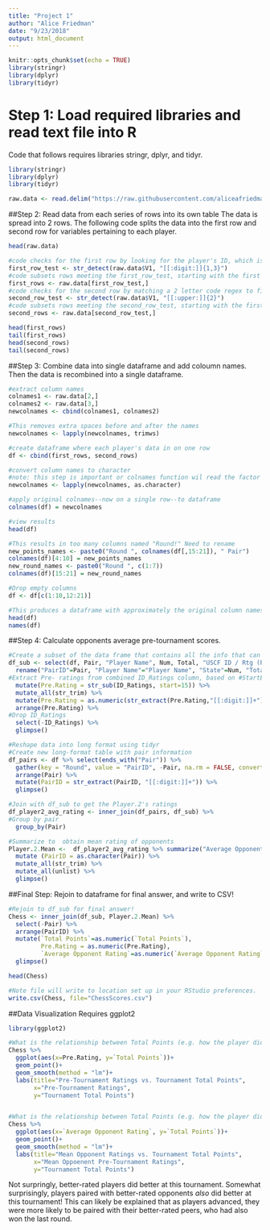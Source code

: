 ```yaml
---
title: "Project 1"
author: "Alice Friedman"
date: "9/23/2018"
output: html_document
---
```


```r
knitr::opts_chunk$set(echo = TRUE)
library(stringr)
library(dplyr)
library(tidyr)
```
# Step 1: Load required libraries and read text file into R
Code that follows requires libraries stringr, dplyr, and tidyr.
```r
library(stringr)
library(dplyr)
library(tidyr)

raw.data <- read.delim("https://raw.githubusercontent.com/aliceafriedman/DATA607_Proj1/master/tournamentinfo.txt", header = FALSE, sep = "|", dec = ".")
```
##Step 2: Read data from each series of rows into its own table
The data is spread into 2 rows. The following code splits the data into the first row and second row for variables pertaining to each player.
```r
head(raw.data)

#code checks for the first row by looking for the player's ID, which is an integer
first_row_test <- str_detect(raw.data$V1, "[[:digit:]]{1,3}")
#code subsets rows meeting the first_row_test, starting with the first row of player data 
first_rows <- raw.data[first_row_test,]
#code checks for the second row by matching a 2 letter code regex to find the rows with state info
second_row_test <- str_detect(raw.data$V1, "[[:upper:]]{2}")
#code subsets rows meeting the second_row_test, starting with the first row of player data
second_rows <- raw.data[second_row_test,]

head(first_rows)
tail(first_rows)
head(second_rows)
tail(second_rows)
```
  
##Step 3: Combine data into single dataframe and add coloumn names.
Then the data is recombined into a single dataframe.

```r
#extract column names
colnames1 <- raw.data[2,]
colnames2 <- raw.data[3,]
newcolnames <- cbind(colnames1, colnames2)

#This removes extra spaces before and after the names
newcolnames <- lapply(newcolnames, trimws)

#create dataframe where each player's data in on one row
df <- cbind(first_rows, second_rows)

#convert column names to character
#note: this step is important or colnames function wil read the factor indices insted of the text
newcolnames <- lapply(newcolnames, as.character)

#apply original colnames--now on a single row--to dataframe
colnames(df) = newcolnames

#view results
head(df)

#This results in too many columns named "Round!" Need to rename
new_points_names <- paste0("Round ", colnames(df[,15:21]), " Pair")
colnames(df)[4:10] = new_points_names
new_round_names <- paste0("Round ", c(1:7))
colnames(df)[15:21] = new_round_names

#Drop empty columns
df <- df[c(1:10,12:21)]

#This produces a dataframe with approximately the original column names
head(df)
names(df)
```
  
##Step 4: Calculate opponents average pre-tournament scores.
```r
#Create a subset of the data frame that contains all the info that can be extracted without a join
df_sub <- select(df, Pair, "Player Name", Num, Total, "USCF ID / Rtg (Pre->Post)") %>%  
  rename("PairID"=Pair, "Player Name"="Player Name", "State"=Num, "Total Points"=Total, "ID_Ratings"="USCF ID / Rtg (Pre->Post)") %>%  
#Extract Pre- ratings from combined ID_Ratings column, based on #StartEnd <- str_locate(df_sub$ID_Ratings, "R:( )+?[[:digit:]]{3,4}"
  mutate(Pre.Rating = str_sub(ID_Ratings, start=15)) %>%
  mutate_all(str_trim) %>%
  mutate(Pre.Rating = as.numeric(str_extract(Pre.Rating,"[[:digit:]]+"))) %>%
  arrange(Pre.Rating) %>%
#Drop ID_Ratings
  select(-ID_Ratings) %>%
  glimpse()
```

```r
#Reshape data into long format using tidyr
#Create new long-format table with pair information
df_pairs <- df %>% select(ends_with("Pair")) %>%
  gather(key = "Round", value = "PairID", -Pair, na.rm = FALSE, convert = FALSE, factor_key = TRUE) %>%
  arrange(Pair) %>%
  mutate(PairID = str_extract(PairID, "[[:digit:]]+")) %>%
  glimpse()

#Join with df_sub to get the Player.2's ratings
df_player2_avg_rating <- inner_join(df_pairs, df_sub) %>%
#Group by pair
  group_by(Pair) 

#Summarize to  obtain mean rating of opponents
Player.2.Mean <-  df_player2_avg_rating %>% summarize("Average Opponent Rating" = as.integer(mean(Pre.Rating))) %>%
  mutate (PairID = as.character(Pair)) %>%
  mutate_all(str_trim) %>%
  mutate_all(unlist) %>%
  glimpse()
```
   
##Final Step: Rejoin to dataframe for final answer, and write to CSV!
```r
#Rejoin to df_sub for final answer!
Chess <- inner_join(df_sub, Player.2.Mean) %>%
  select(-Pair) %>%
  arrange(PairID) %>%
  mutate(`Total Points`=as.numeric(`Total Points`), 
         Pre.Rating = as.numeric(Pre.Rating),
         `Average Opponent Rating`=as.numeric(`Average Opponent Rating`)) %>%
  glimpse() 

head(Chess)

#Note file will write to location set up in your RStudio preferences.
write.csv(Chess, file="ChessScores.csv")
```
  
##Data Visualization
Requires ggplot2
```r
library(ggplot2)

#What is the relationship between Total Points (e.g. how the player did at this tournament) and Pre-Tournament Rating?
Chess %>% 
  ggplot(aes(x=Pre.Rating, y=`Total Points`))+
  geom_point()+
  geom_smooth(method = "lm")+
  labs(title="Pre-Tournament Ratings vs. Tournament Total Points",
       x="Pre-Tournament Ratings",
       y="Tournament Total Points")


#What is the relationship between Total Points (e.g. how the player did at this tournament) and Average Opponent Pre-Tournament Rating?
Chess %>% 
  ggplot(aes(x=`Average Opponent Rating`, y=`Total Points`))+
  geom_point()+
  geom_smooth(method = "lm")+
  labs(title="Mean Opponent Ratings vs. Tournament Total Points",
       x="Mean Oppoenent Pre-Tournament Ratings",
       y="Tournament Total Points")
```
  
Not surpringly, better-rated players did better at this tournament. Somewhat surprisingly, players paired with better-rated opponents *also* did better at this tournament! This can likely be explained that as players advanced, they were more likely to be paired with their better-rated peers, who had also won the last round.

